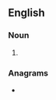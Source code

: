 ==English==

===Noun===
{{head|en|noun form|head=ageing}}

# {{plural of|en|ageing}}

===Anagrams===
* {{anagrams|en|a=aeggins|gisaeng|ingages|signage}}